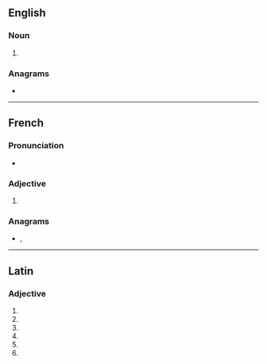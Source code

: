 {{also|útiles}}
==English==

===Noun===
{{head|en|noun form}}

# {{plural of|en|utile}}

===Anagrams===
* {{anagrams|en|a=eilstu|Iseult|Lieuts.|Suliet|lustie|sutile|tuiles}}

----

==French==

===Pronunciation===
* {{audio|fr|LL-Q150 (fra)-Lyokoï-utiles.wav|Audio}}

===Adjective===
{{head|fr|adjective form}}

# {{plural of|fr|utile}}

===Anagrams===
* {{l|fr|Iseult}}, {{l|fr|tuiles}}

----

==Latin==

===Adjective===
{{la-adj-form|ūtilēs}}

# {{inflection of|la|ūtilis||nom|m|p}}
# {{inflection of|la|ūtilis||nom|f|p}}
# {{inflection of|la|ūtilis||acc|m|p}}
# {{inflection of|la|ūtilis||acc|f|p}}
# {{inflection of|la|ūtilis||voc|m|p}}
# {{inflection of|la|ūtilis||voc|f|p}}